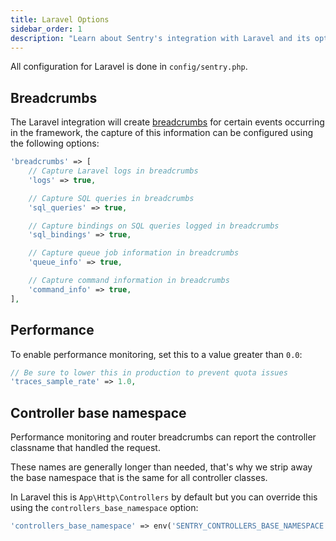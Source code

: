 ```yaml
---
title: Laravel Options
sidebar_order: 1
description: "Learn about Sentry's integration with Laravel and its options for breadcrumbs, and performance."
---
```


All configuration for Laravel is done in `config/sentry.php`.

## Breadcrumbs

The Laravel integration will create [breadcrumbs](../../enriching-events/breadcrumbs/) for certain events occurring in the framework, the capture of this information can be configured using the following options:

```php {filename:config/sentry.php}
'breadcrumbs' => [
    // Capture Laravel logs in breadcrumbs
    'logs' => true,

    // Capture SQL queries in breadcrumbs
    'sql_queries' => true,

    // Capture bindings on SQL queries logged in breadcrumbs
    'sql_bindings' => true,

    // Capture queue job information in breadcrumbs
    'queue_info' => true,

    // Capture command information in breadcrumbs
    'command_info' => true,
],
```

## Performance

To enable performance monitoring, set this to a value greater than `0.0`:

```php {filename:config/sentry.php}
// Be sure to lower this in production to prevent quota issues
'traces_sample_rate' => 1.0,
```

## Controller base namespace

Performance monitoring and router breadcrumbs can report the controller classname that handled the request.

These names are generally longer than needed, that's why we strip away the base namespace that is the same for all controller classes.

In Laravel this is `App\Http\Controllers` by default but you can override this using the `controllers_base_namespace` option:

```php {filename:config/sentry.php}
'controllers_base_namespace' => env('SENTRY_CONTROLLERS_BASE_NAMESPACE', 'App\\Http\\Controllers'),
```
